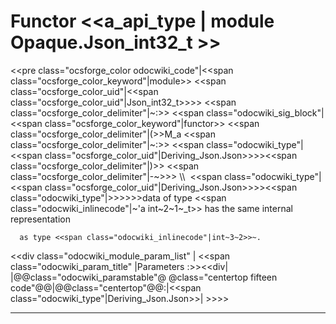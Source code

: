 =Functor <<a_api_type | module Opaque.Json_int32_t >> =
<<pre class="ocsforge_color odocwiki_code"|<<span class="ocsforge_color_keyword"|module>> <<span class="ocsforge_color_uid"|<<span class="ocsforge_color_uid"|Json_int32_t>>>> <<span class="ocsforge_color_delimiter"|~:>> <<span class="odocwiki_sig_block"|<<span class="ocsforge_color_keyword"|functor>> <<span class="ocsforge_color_delimiter"|(>>M_a <<span class="ocsforge_color_delimiter"|~:>> <<span class="odocwiki_type"|<<span class="ocsforge_color_uid"|Deriving_Json.Json>>>><<span class="ocsforge_color_delimiter"|)>> <<span class="ocsforge_color_delimiter"|-~>>> \\  <<span class="odocwiki_type"|<<span class="ocsforge_color_uid"|Deriving_Json.Json>>>><<span class="odocwiki_type"|>>>>>>data of type <<span class="odocwiki_inlinecode"|~'a int~2~1~_t>> has the same internal representation
   as type <<span class="odocwiki_inlinecode"|int~3~2>>~.
<<div class="odocwiki_module_param_list" | <<span class="odocwiki_param_title" |Parameters :>><<div|
|@@class="odocwiki_paramstable"@ @class="centertop fifteen code"@@{{{M_a}}}|@@class="centertop"@@:|<<span class="odocwiki_type"|Deriving_Json.Json>>|
>>>>

----
